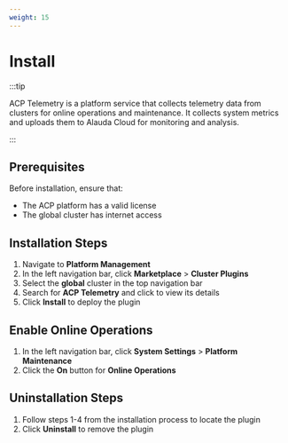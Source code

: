 ```yaml
---
weight: 15
---
```


# Install

:::tip

ACP Telemetry is a platform service that collects telemetry data from clusters for online operations and maintenance. It collects system metrics and uploads them to Alauda Cloud for monitoring and analysis.

:::

## Prerequisites

Before installation, ensure that:
- The ACP platform has a valid license
- The global cluster has internet access

## Installation Steps

1. Navigate to **Platform Management**
2. In the left navigation bar, click **Marketplace** > **Cluster Plugins**
3. Select the **global** cluster in the top navigation bar
4. Search for **ACP Telemetry** and click to view its details
5. Click **Install** to deploy the plugin

## Enable Online Operations

1. In the left navigation bar, click **System Settings** > **Platform Maintenance**
2. Click the **On** button for **Online Operations**

## Uninstallation Steps

1. Follow steps 1-4 from the installation process to locate the plugin
2. Click **Uninstall** to remove the plugin













